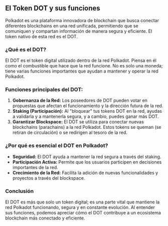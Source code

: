 ## El Token DOT y sus funciones

Polkadot es una plataforma innovadora de blockchain que busca conectar diferentes blockchains en una red unificada, permitiendo que se comuniquen y compartan información de manera segura y eficiente. El token nativo de esta red es el DOT.

### ¿Qué es el DOT?

El DOT es el token digital utilizado dentro de la red Polkadot. Piensa en él como el combustible que hace que la red funcione. No es solo una moneda; tiene varias funciones importantes que ayudan a mantener y operar la red Polkadot.

### Funciones principales del DOT:

1. **Gobernanza de la Red:** Los poseedores de DOT pueden votar en propuestas que afectan el funcionamiento y la dirección futura de la red.
2. **Staking (Participación):** Al "bloquear" tus tokens DOT en la red, ayudas a validarla y a mantenerla segura, y a cambio, puedes ganar más DOT.
3. **Garantizar Blockspace:** El DOT se utiliza para conectar nuevas blockchains (parachains) a la red Polkadot. Estos tokens se queman (se retiran de circulación) o se redirigen al tesoro de la red.

### ¿Por qué es esencial el DOT en Polkadot?

- **Seguridad:** El DOT ayuda a mantener la red segura a través del staking.
- **Participación Activa:** Permite que los usuarios participen en decisiones importantes de la red.
- **Crecimiento de la Red:** Facilita la adición de nuevas funcionalidades y proyectos a través del blockspace.

### Conclusión

El DOT es más que solo un token digital; es una parte vital que mantiene la red Polkadot funcionando, segura y en constante evolución. Al entender sus funciones, podemos apreciar cómo el DOT contribuye a un ecosistema blockchain más conectado y eficiente.
